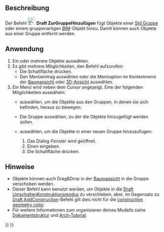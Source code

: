 <languages/>

{{Docnav/de
|[[Draft_AddToLayer/de|ZurEbeneHinzufügen]]
|[[Draft_AddConstruction/de|HilfsgeometrieHinzufügen]]
|[[Draft_Workbench/de|Draft]]
|IconL=Draft_AddToLayer.svg
|IconR=Draft_AddConstruction.svg
|IconC=Workbench_Draft.svg
}}

{{GuiCommand/de
|Name=Draft AddToGroup
|Name/de=Draft ZurGruppeHinzufügen
|MenuLocation=Dienstprogramme → Zur Gruppe hinzufügen...
|Workbenches=[[Draft_Workbench/de|Draft]]
|SeeAlso=[[Std_Group/de|Std Gruppe]], [[Draft_AddNamedGroup/de|Draft BenannteGruppeHinzufügen]], [[Draft_AddConstruction/de|Draft ZurKonstruktionsgruppeHinzufügen]], [[Draft_AutoGroup/de|Draft Autogruppe]]
}}

<span id="Description"></span>
==Beschreibung==

Der Befehl [[Image:Draft_AddToGroup.svg|24px]] '''Draft ZurGruppeHinzufügen''' fügt Objekte einer [[Std_Group/de|Std Gruppe]] oder einem gruppenartigen [[BIM_Workbench/de|BIM]]-Objekt hinzu. Damit können auch Objekte aus einer Gruppe entfernt werden.

<span id="Usage"></span>
==Anwendung==

# Ein oder mehrere Objekte auswählen.
# Es gibt mehrere Möglichkeiten, den Befehl aufzurufen:
#* Die Schaltfläche {{Button|[[Image:Draft_AddToGroup.svg|16px]] [[Draft_AddToGroup/de|Zur Gruppe hinzufügen...]]}} drücken.
#* Den Menüeintrag {{MenuCommand|Dienstprogramme → [[Image:Draft_AddToGroup.svg|16px]] Zur Gruppe hinzufügen...}} auswählen oder die Menüoption im Kontextmenü der [[Tree_view/de|Baumansicht]] oder [[3D_view/de|3D-Ansicht]] auswählen.
# Ein Menü wird neben dem Cursor angezeigt. Eine der folgenden Möglichkeiten auswäheln:
#* {{MenuCommand|[[Image:List-remove.svg|16px]] Gruppierung aufheben}} auswählen, um die Objekte aus den Gruppen, in denen sie sich befinden, heraus zu bewegen.
#* Die Gruppe auswählen, zu der die Objekte hinzugefügt werden sollen.
#* {{MenuCommand|[[Image:List-add.svg|16px]] Zur neuen Gruppe hinzufügen...}} auswählen, um die Objekte in einer neuen Gruppe hinzuzufügen:
#*# Das Dialog-Fenster {{MenuCommand|Neue Gruppe erstellen}} wird geöffnet.  {{Version/de|1.1}}
#*# Einen {{MenuCommand|Gruppennamen}} eingeben.
#*# Die Schaltfläche {{Button|OK}} drücken.

<span id="Notes"></span>
==Hinweise==

* Objekte können auch Drag&Drop in der [[Tree_view/de|Baumansicht]] in die Gruppe verschoben werden.
* Dieser Befehl kann benutzt werden, um Objekte in die [[Draft_ToggleConstructionMode/de|Draft UmschaltenKonstruktionsmodus]] zu verschieben, aber, im Gegensatz zu [[Draft_AddConstruction/de|Draft AddConstruction]]-Befehl gilt dies nicht für die [[Draft_ToggleConstructionMode/de#Preferences|construction geometry color]].
* Für weitere Informationen zum organisieren deines Modells siehe [[Document_structure/de|Dokumentstruktur]] und [[Arch_tutorial/de#Organizing_your_model|Arch-Tutorial]].


{{Docnav/de
|[[Draft_AddToLayer/de|ZurEbeneHinzufügen]]
|[[Draft_AddConstruction/de|HilfsgeometrieHinzufügen]]
|[[Draft_Workbench/de|Draft]]
|IconL=Draft_AddToLayer.svg
|IconR=Draft_AddConstruction.svg
|IconC=Workbench_Draft.svg
}}

{{Draft Tools navi{{#translation:}}}}
{{Userdocnavi{{#translation:}}}}